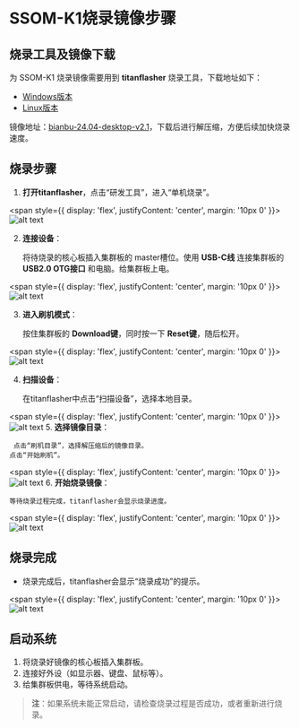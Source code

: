 
# SSOM-K1烧录镜像步骤

## 烧录工具及镜像下载

为 SSOM-K1 烧录镜像需要用到 **titanflasher** 烧录工具，下载地址如下：

- [Windows版本](https://cloud.spacemit.com/prod-api/release/download/tools?token=titantools_for_windows_X86_X64)
- [Linux版本](https://cloud.spacemit.com/prod-api/release/download/tools?token=titantools_for_linux_64BIT_APPIMAGE)

镜像地址：[bianbu-24.04-desktop-v2.1](https://archive.spacemit.com/image/k1/version/bianbu/v2.1/bianbu-24.04-desktop-k1-v2.1-release-20250124144655.zip)，下载后进行解压缩，方便后续加快烧录速度。

## 烧录步骤

1. **打开titanflasher**，点击“研发工具”，进入“单机烧录”。

<span style={{ 
  display: 'flex', 
  justifyContent: 'center',
  margin: '10px 0'
}}>
   ![alt text](./static/k1_ssom_install_image.png)
</span>

2. **连接设备**：
   
    将待烧录的核心板插入集群板的 master槽位。使用 **USB-C线** 连接集群板的 **USB2.0 OTG接口** 和电脑。给集群板上电。

<span style={{ 
  display: 'flex', 
  justifyContent: 'center',
  margin: '10px 0'
}}>
  ![alt text](./static/k1_ssom_install_image-1.png)
</span>

3. **进入刷机模式**：
   
    按住集群板的 **Download键**，同时按一下 **Reset键**，随后松开。

<span style={{ 
  display: 'flex', 
  justifyContent: 'center',
  margin: '10px 0'
}}>
  ![alt text](./static/k1_ssom_install_image-2.png)
</span>

4. **扫描设备**：
   
    在titanflasher中点击“扫描设备”，选择本地目录。

<span style={{ 
  display: 'flex', 
  justifyContent: 'center',
  margin: '10px 0'
}}>
![alt text](./static/k1_ssom_install_image-3.png)
</span>
5. **选择镜像目录**：
   
     点击“刷机目录”，选择解压缩后的镜像目录。
    点击“开始刷机”。

<span style={{ 
  display: 'flex', 
  justifyContent: 'center',
  margin: '10px 0'
}}>
![alt text](./static/k1_ssom_install_image-4.png)
</span>
6. **开始烧录镜像**：
   
    等待烧录过程完成，titanflasher会显示烧录进度。

<span style={{ 
  display: 'flex', 
  justifyContent: 'center',
  margin: '10px 0'
}}>
![alt text](./static/k1_ssom_install_image-5.png)
</span>
## 烧录完成

- 烧录完成后，titanflasher会显示“烧录成功”的提示。

<span style={{ 
  display: 'flex', 
  justifyContent: 'center',
  margin: '10px 0'
}}>
![alt text](./static/k1_ssom_install_image-6.png)
</span>
## 启动系统

1. 将烧录好镜像的核心板插入集群板。
2. 连接好外设（如显示器、键盘、鼠标等）。
3. 给集群板供电，等待系统启动。

> **注**：如果系统未能正常启动，请检查烧录过程是否成功，或者重新进行烧录。
